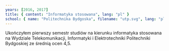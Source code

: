 ```yaml
---
years: [2016, 2017]
title: { content: "Informatyka stosowana", lang: "pl" }
school: { name: "Politechnika Bydgoska", filename: "utp.svg", lang: "pl" }
---
```


Ukończyłem pierwszy semestr studiów na kierunku informatyka stosowana na Wydziale Telekomunikacji, Informatyki i Elektrotechniki Politechniki Bydgoskiej ze średnią ocen 4,5.

